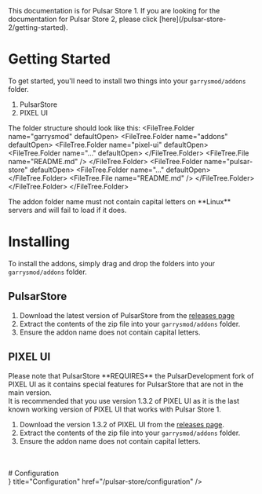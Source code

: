 
<Callout emoji="⚠️">
	This documentation is for Pulsar Store 1. If you are looking for the documentation for Pulsar Store 2, please click [here](/pulsar-store-2/getting-started).
</Callout>

# Getting Started
To get started, you'll need to install two things into your `garrysmod/addons` folder.
1. PulsarStore
2. PIXEL UI

The folder structure should look like this:
<FileTree>
	<FileTree.Folder name="garrysmod" defaultOpen>
		<FileTree.Folder name="addons" defaultOpen>
			<FileTree.Folder name="pixel-ui" defaultOpen>
				<FileTree.Folder name="..." defaultOpen>
				</FileTree.Folder>
				<FileTree.File name="README.md" />
			</FileTree.Folder>
			<FileTree.Folder name="pulsar-store" defaultOpen>
				<FileTree.Folder name="..." defaultOpen>
				</FileTree.Folder>
				<FileTree.File name="README.md" />
			</FileTree.Folder>
		</FileTree.Folder>
	</FileTree.Folder>
</FileTree>


<Callout emoji="💡">
	The addon folder name must not contain capital letters on **Linux** servers and will fail to load if it does.
</Callout>

# Installing
To install the addons, simply drag and drop the folders into your `garrysmod/addons` folder.

## PulsarStore
1. Download the latest version of PulsarStore from the [releases page](https://www.gmodstore.com/market/view/pulsar-a-simple-ingame-store/versions)
2. Extract the contents of the zip file into your `garrysmod/addons` folder.
3. Ensure the addon name does not contain capital letters.

## PIXEL UI
<Callout emoji="💡">
	Please note that PulsarStore **REQUIRES** the PulsarDevelopment fork of PIXEL UI as it contains special features for PulsarStore that are not in the main version.<br/>
	It is recommended that you use version 1.3.2 of PIXEL UI as it is the last known working version of PIXEL UI that works with Pulsar Store 1.
</Callout>

1. Download the version 1.3.2 of PIXEL UI from the [releases page](https://github.com/Pulsar-Dev/pixel-ui/releases/tag/1.3.2).
2. Extract the contents of the zip file into your `garrysmod/addons` folder.
3. Ensure the addon name does not contain capital letters.

<br/>
<br/>
# Configuration
<br/>
<Card
	icon={
		<svg
			xmlns="http://www.w3.org/2000/svg"
			viewBox="0 0 512 512"
			className="h-6 w-6 fill-current"
		>
		<path d="M224 80V432H448c8.8 0 16-7.2 16-16V96c0-8.8-7.2-16-16-16H224zM0 96C0 60.7 28.7 32 64 32H448c35.3 0 64 28.7 64 64V416c0 35.3-28.7 64-64 64H64c-35.3 0-64-28.7-64-64V96zm64 24c0 13.3 10.7 24 24 24h48c13.3 0 24-10.7 24-24s-10.7-24-24-24H88c-13.3 0-24 10.7-24 24zm24 72c-13.3 0-24 10.7-24 24s10.7 24 24 24h48c13.3 0 24-10.7 24-24s-10.7-24-24-24H88zM64 312c0 13.3 10.7 24 24 24h48c13.3 0 24-10.7 24-24s-10.7-24-24-24H88c-13.3 0-24 10.7-24 24z" />
	</svg>
	}
	title="Configuration"
	href="/pulsar-store/configuration"
/>